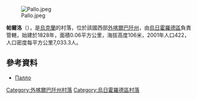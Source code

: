 {{coord|48|34|6|N|22|10|9|E|scale:100000|display=title}}

[[Image:Pallo.jpeg|right]]

'''帕爾洛'''（{{lang-uk|Палло}}），是[[烏克蘭|烏克蘭]]的村落，位於該國西部[[外喀爾巴阡州|外喀爾巴阡州]]，由[[烏日霍羅德區|烏日霍羅德區]]負責管轄，始建於1828年，面積0.06平方公里，海拔高度106米，2001年人口422，人口密度每平方公里7,033.3人。

==參考資料==
* [http://w1.c1.rada.gov.ua/pls/z7502/A005?rdat1=17.11.2011&rf7571=11713 Палло]{{dead link|date=2018年2月 |bot=InternetArchiveBot |fix-attempted=yes }}

{{DEFAULTSORT:Палло}}

[[Category:外喀爾巴阡州村落|Category:外喀爾巴阡州村落]]
[[Category:烏日霍羅德區村落|Category:烏日霍羅德區村落]]


{{Zakarpattia-geo-stub}}